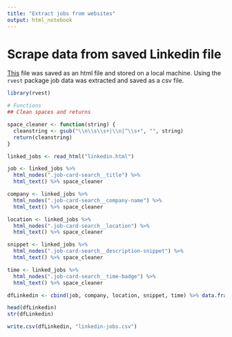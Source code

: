 ```yaml
---
title: "Extract jobs from websites"
output: html_notebook
---
```


# Scrape data from saved Linkedin file
[This](Source: https://www.linkedin.com/jobs/data-scientist-jobs/?country=nl) file was saved as an html file and stored on a local machine. Using the `rvest` package job data was extracted and saved as a csv file.

```r
library(rvest)

# Functions
## Clean spaces and returns

space_cleaner <- function(string) {
  cleanstring <- gsub("\\n\\s\\s+|\\n|^\\s+", "", string)
  return(cleanstring)
}

linked_jobs <- read_html("linkedin.html")

job <- linked_jobs %>% 
  html_nodes(".job-card-search__title") %>%
  html_text() %>% space_cleaner

company <- linked_jobs %>% 
  html_nodes(".job-card-search__company-name") %>%
  html_text() %>% space_cleaner

location <- linked_jobs %>% 
  html_nodes(".job-card-search__location") %>%
  html_text() %>% space_cleaner

snippet <- linked_jobs %>% 
  html_nodes(".job-card-search__description-snippet") %>%
  html_text() %>% space_cleaner

time <- linked_jobs %>% 
  html_nodes(".job-card-search__time-badge") %>%
  html_text() %>% space_cleaner

dfLinkedin <- cbind(job, company, location, snippet, time) %>% data.frame(stringsAsFactors = FALSE)

head(dfLinkedin)
str(dfLinkedin)

write.csv(dfLinkedin, "linkedin-jobs.csv")
```

